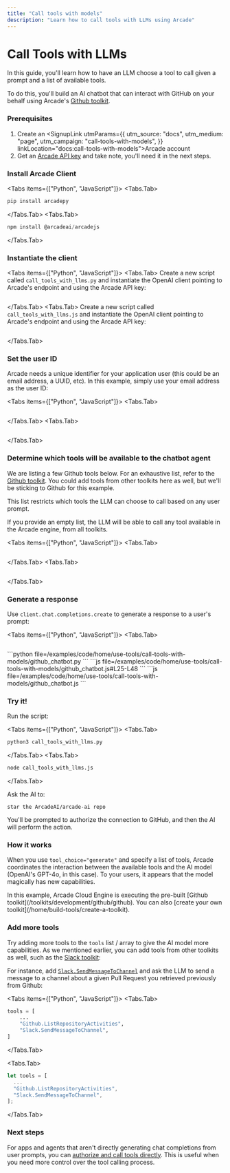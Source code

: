 ```yaml
---
title: "Call tools with models"
description: "Learn how to call tools with LLMs using Arcade"
---
```



# Call Tools with LLMs

In this guide, you'll learn how to have an LLM choose a tool to call given a prompt and a list of available tools.

To do this, you'll build an AI chatbot that can interact with GitHub on your behalf using Arcade's [Github toolkit](/toolkits/development/github/github).

<Steps>

### Prerequisites

1. Create an <SignupLink utmParams={{
            utm_source: "docs",
            utm_medium: "page",
            utm_campaign: "call-tools-with-models",
          }} linkLocation="docs:call-tools-with-models">Arcade account</SignupLink>
1. Get an [Arcade API key](/home/api-keys) and take note, you'll need it in the next steps.

### Install Arcade Client

<Tabs items={["Python", "JavaScript"]}>
<Tabs.Tab>
```python
pip install arcadepy
```
</Tabs.Tab>
<Tabs.Tab>
```javascript
npm install @arcadeai/arcadejs
```
</Tabs.Tab>
</Tabs>

### Instantiate the client

<Tabs items={["Python", "JavaScript"]}>
<Tabs.Tab>
Create a new script called `call_tools_with_llms.py` and instantiate the OpenAI client pointing to Arcade's endpoint and using the Arcade API key:
```python file=<rootDir>/examples/code/home/use-tools/call-tools-with-models/github_chatbot.py#L1-L8
```
</Tabs.Tab>
<Tabs.Tab>
Create a new script called `call_tools_with_llms.js` and instantiate the OpenAI client pointing to Arcade's endpoint and using the Arcade API key:
```javascript file=<rootDir>/examples/code/home/use-tools/call-tools-with-models/github_chatbot.js#L1-L7
```
</Tabs.Tab>
</Tabs>

### Set the user ID

Arcade needs a unique identifier for your application user (this could be an email address, a UUID, etc). In this example, simply use your email address as the user ID:

<Tabs items={["Python", "JavaScript"]}>
<Tabs.Tab>
```python file=<rootDir>/examples/code/home/use-tools/call-tools-with-models/github_chatbot.py#L11-L11
```
</Tabs.Tab>
<Tabs.Tab>
```js file=<rootDir>/examples/code/home/use-tools/call-tools-with-models/github_chatbot.js#L10-L10
```
</Tabs.Tab>
</Tabs>

### Determine which tools will be available to the chatbot agent

We are listing a few Github tools below. For an exhaustive list, refer to the [Github toolkit](/toolkits/development/github/github). You could add tools from other toolkits here as well, but we'll be sticking to Github for this example.

This list restricts which tools the LLM can choose to call based on any user prompt.

If you provide an empty list, the LLM will be able to call any tool available in the Arcade engine, from all toolkits.

<Tabs items={["Python", "JavaScript"]}>
<Tabs.Tab>
```python file=<rootDir>/examples/code/home/use-tools/call-tools-with-models/github_chatbot.py#L14-L24
```
</Tabs.Tab>
<Tabs.Tab>
```js file=<rootDir>/examples/code/home/use-tools/call-tools-with-models/github_chatbot.js#L13-L23
```
</Tabs.Tab>
</Tabs>

### Generate a response

Use `client.chat.completions.create` to generate a response to a user's prompt:

<Tabs items={["Python", "JavaScript"]}>
<Tabs.Tab>
```python file=<rootDir>/examples/code/home/use-tools/call-tools-with-models/github_chatbot.py#L26-L44
```
<ToggleContent showText="Click to view the full example" hideText="Hide example">
```python file=<rootDir>/examples/code/home/use-tools/call-tools-with-models/github_chatbot.py
```
</ToggleContent>
</Tabs.Tab>
<Tabs.Tab>
```js file=<rootDir>/examples/code/home/use-tools/call-tools-with-models/github_chatbot.js#L25-L48
```
<ToggleContent showText="Click to view the full example" hideText="Hide example">
```js file=<rootDir>/examples/code/home/use-tools/call-tools-with-models/github_chatbot.js
```
</ToggleContent>
</Tabs.Tab>
</Tabs>

### Try it!

Run the script:

<Tabs items={["Python", "JavaScript"]}>
<Tabs.Tab>
```bash
python3 call_tools_with_llms.py
```
</Tabs.Tab>
<Tabs.Tab>
```bash
node call_tools_with_llms.js
```
</Tabs.Tab>
</Tabs>

Ask the AI to:

```
star the ArcadeAI/arcade-ai repo
```

You'll be prompted to authorize the connection to GitHub, and then the AI will perform the action.

</Steps>

### How it works

When you use `tool_choice="generate"` and specify a list of tools, Arcade coordinates the interaction between the available tools and the AI model (OpenAI's GPT-4o, in this case). To your users, it appears that the model magically has new capabilities.

<Note>
  In this example, Arcade Cloud Engine is executing the pre-built
  [Github toolkit](/toolkits/development/github/github). You can also [create your own toolkit](/home/build-tools/create-a-toolkit).
</Note>

### Add more tools

Try adding more tools to the `tools` list / array to give the AI model more capabilities. As we mentioned earlier, you can add tools from other toolkits as well, such as the [Slack toolkit](/toolkits/social-communication/slack):

For instance, add [`Slack.SendMessageToChannel`](/toolkits/social-communication/slack#sendmessagetochannel) and ask the LLM to send a message to a channel about a given Pull Request you retrieved previously from Github:

<Tabs items={["Python", "JavaScript"]}>
<Tabs.Tab>

```python
tools = [
    ...
    "Github.ListRepositoryActivities",
    "Slack.SendMessageToChannel",
]
```

</Tabs.Tab>

<Tabs.Tab>

```js
let tools = [
  ...
  "Github.ListRepositoryActivities",
  "Slack.SendMessageToChannel",
];
```

</Tabs.Tab>

</Tabs>

### Next steps

For apps and agents that aren't directly generating chat completions from user prompts, you can [authorize and call tools directly](/home/use-tools/call-tools-directly). This is useful when you need more control over the tool calling process.
